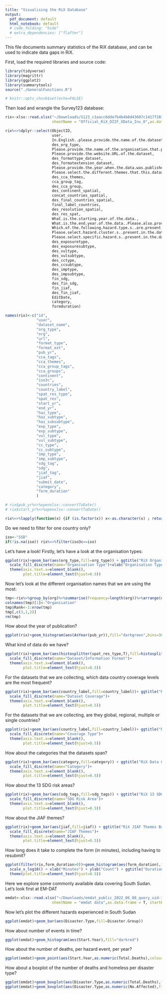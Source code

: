 ```yaml
---
title: "Visualising the RiX Database"
output:
  pdf_document: default
  html_notebook: default
  # code_folding: "hide"
  # extra_dependencies: ["flafter"]
---
```

This file documents summary statistics of the RiX database, and can be used to indicate data gaps in RiX.

First, load the required libraries and source code:
```r
library(tidyverse)
library(magrittr)
library(ggplot2)
library(summarytools)
source("./GeneralFunctions.R")

# knitr::opts_chunk$set(echo=FALSE)

```
Then load and wrangle the Survey123 database:
```r
rix<-xlsx::read.xlsx("~/Downloads/S123_c1aacc6dde7b4b4b8d43607c1417f283_EXCEL(5).xlsx",
                     sheetName = "Official_RiX_DIIF_XData_Inv_0",as.data.frame = T)

rix%<>%dplyr::select(ObjectID,
                     user,
                     In.English..please.provide.the.name.of.the.dataset,
                     des_org_type,
                     Please.provide.the.name.of.the.organisation.that.produced.the.dataset,
                     Please.provide.the.website.URL.of.the.dataset,
                     des_formattype_dataset,
                     des_formatextension_dataset,
                     Please.provide.the.year.when.the.data.was.published..please.also.provide.the.month.if.known.,
                     Please.select.the.different.themes.that.this.dataset.s..could.be.used.to.analyse,
                     des_cca_themes,
                     cca_group_tag,
                     des_cca_group,
                     des_continent_spatial,
                     concat_countries_spatial,
                     des_final_countries_spatial,
                     final_label_countries,
                     des_resolution_spatial,
                     des_res_spat,
                     What.is.the.starting.year.of.the.data.,
                     What.is.the.end.year.of.the.data..Please.also.provide.the.month.if.known.,
                     Which.of.the.following.hazard.type.s..are.present.in.the.data.,
                     Please.select.hazard.cluster.s..present.in.the.data,
                     Please.select.specific.hazard.s..present.in.the.data,
                     des_exposuretype,
                     des_exposuresubtype,
                     des_vultype,
                     des_vulsubtype,
                     des_cctype,
                     des_ccsubtype,
                     des_imptype,
                     des_impsubtype,
                     fin_sdg,
                     des_fin_sdg,
                     fin_jiaf,
                     des_fin_jiaf,
                     EditDate,
                     category,
                     formduration)

names(rix)<-c("id",
              "user",
              "dataset_name",
              "org_type",
              "org",
              "url",
              "format_type",
              "format_ext",
              "pub_yr",
              "cca_tags",
              "cca_themes",
              "cca_group_tags",
              "cca_groups",
              "continent",
              "iso3c",
              "countries",
              "country_label",
              "spat_res_type",
              "spat_res",
              "start_yr",
              "end_yr",
              "haz_type",
              "haz_subtype",
              "haz_subsubtype",
              "exp_type",
              "exp_subtype",
              "vul_type",
              "vul_subtype",
              "cc_type",
              "cc_subtype",
              "imp_type",
              "imp_subtype",
              "sdg_tag",
              "sdg",
              "jiaf_tag",
              "jiaf",
              "submit_date",
              "category",
              "form_duration"
              )

# rix$pub_yr%<>%openxlsx::convertToDate()
# rix$start_yr%<>%openxlsx::convertToDate()

rix%<>%lapply(function(x) {if (is.factor(x)) x<-as.character(x) ; return(x)})%>%as.data.frame(stringsAsFactors=F)
```
Do we need to filter for one country only?
```r
iso<-"SSD"
if(!is.na(iso)) rix%<>%filter(iso3c==iso)
```


Let's have a look! Firstly, let's have a look at the organisation types:
```r

ggplot(rix)+geom_bar(aes(org_type,fill=org_type)) + ggtitle("RiX Organisation Type Bar Chart") +
  scale_fill_discrete(name="Organisation Type")+xlab("Organisation Type")+ylab("Count")+
  theme(axis.text.x=element_blank(),
        plot.title=element_text(hjust=0.5))

```
Now let's look at the different organisation names that we are using the most:
```r
tmp<-rix%>%group_by(org)%>%summarise(Frequency=length(org))%>%arrange(desc(Frequency))
colnames(tmp)[1]<-"Organisation"
tmp$Rank<-1:nrow(tmp)
tmp[,c(3,1,2)]
rm(tmp)
```

How about the year of publication?
```r
ggplot(rix)+geom_histogram(aes(AsYear(pub_yr)),fill="darkgreen",bins=30) + xlab("Publication Year")
```
What kind of data do we have?
```r
ggplot(rix)+geom_bar(aes(histosplitter(spat_res_type,T),fill=histosplitter(spat_res_type,T)))+ ggtitle("Data Types Bar Chart") +
  scale_fill_discrete(name="Dataset/Information Format")+
  theme(axis.text.x=element_blank(),
        plot.title=element_text(hjust=0.5))
```


For the datasets that we are collecting, which data country coverage levels are the most frequent?
```r
ggplot(rix)+geom_bar(aes(country_label,fill=country_label))+ ggtitle("RiX Continents Bar Chart") +
  scale_fill_discrete(name="Dataset Coverage")+
  theme(axis.text.x=element_blank(),
        plot.title=element_text(hjust=0.5))
```
For the datasets that we are collecting, are they global, regional, multiple or single countries?
```r
ggplot(rix)+geom_bar(aes(country_label,fill=country_label))+ ggtitle("RiX Country Coverage Groups Bar Chart") +
  scale_fill_discrete(name="Coverage Type")+
  theme(axis.text.x=element_blank(),
        plot.title=element_text(hjust=0.5))
```
How about the categories that the datasets span?
```r
ggplot(rix)+geom_bar(aes(category,fill=category)) + ggtitle("RiX Data Categories Bar Chart") +
  scale_fill_discrete(name="Category")+
  theme(axis.text.x=element_blank(),
        plot.title=element_text(hjust=0.5))
```
How about the 13 SDG risk areas?
```r
ggplot(rix)+geom_bar(aes(sdg_tags,fill=sdg_tags)) + ggtitle("RiX 13 SDG Risk Areas Bar Chart") +
  scale_fill_discrete(name="SDG Risk Area")+
  theme(axis.text.x=element_blank(),
        plot.title=element_text(hjust=0.5))
```
How about the JIAF themes?
```r
ggplot(rix)+geom_bar(aes(jiaf,fill=jiaf)) + ggtitle("RiX JIAF Themes Bar Chart") +
  scale_fill_discrete(name="JIAF Themes")+
  theme(axis.text.x=element_blank(),
        plot.title=element_text(hjust=0.5))
```

How long does it take to complete the form (in minutes), including having to resubmit?
```r
ggplot(filter(rix,form_duration>0))+geom_histogram(aes(form_duration),fill="darkorange3")+
  scale_x_log10() + xlab("Minutes") + ylab("Count") + ggtitle("Duration to Complete DIIF")+
  theme(plot.title=element_text(hjust=0.5))
```
Here we explore some commonly available data covering South Sudan. Let's look first at EM-DAT

```r
emdat<-xlsx::read.xlsx("~/Downloads/emdat_public_2022_06_08_query_uid-1nPHdz.xlsx",
                     sheetName = "emdat data",as.data.frame = T, startRow = 7)
```
Now let's plot the different hazards experienced in South Sudan
```r
ggplot(emdat)+geom_bar(aes(Disaster.Type,fill=Disaster.Group))
```
How about number of events in time?
```r
ggplot(emdat)+geom_histogram(aes(Start.Year),fill="darkred")
```
How about the number of deaths, per hazard event, per year?
```r
ggplot(emdat)+geom_point(aes(Start.Year,as.numeric(Total.Deaths),colour=Disaster.Type,size=as.numeric(Total.Deaths)))
```
How about a boxplot of the number of deaths and homeless per disaster type?
```r
ggplot(emdat)+geom_boxplot(aes(Disaster.Type,as.numeric(Total.Deaths),fill=Disaster.Group))
ggplot(emdat)+geom_boxplot(aes(Disaster.Type,as.numeric(No.Affected),fill=Disaster.Group))
```


<!-- Add a new chunk by clicking the *Insert Chunk* button on the toolbar or by pressing *Ctrl+Alt+I*. -->

<!-- When you save the notebook, an HTML file containing the code and output will be saved alongside it (click the *Preview* button or press *Ctrl+Shift+K* to preview the HTML file). -->

<!-- The preview shows you a rendered HTML copy of the contents of the editor. Consequently, unlike *Knit*, *Preview* does not run any R code chunks. Instead, the output of the chunk when it was last run in the editor is displayed. -->
